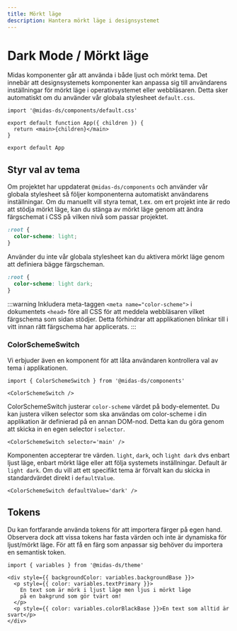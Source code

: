 ```yaml
---
title: Mörkt läge
description: Hantera mörkt läge i designsystemet
---
```



# Dark Mode / Mörkt läge

Midas komponenter går att använda i både ljust och mörkt tema. Det innebär att designsystemets komponenter
kan anpassa sig till användarens inställningar för mörkt läge i operativsystemet eller webbläsaren. Detta sker
automatiskt om du använder vår globala stylesheet `default.css`.

```tsx {1} title="App.tsx (rootfilen i din app)"
import '@midas-ds/components/default.css'

export default function App({ children }) {
  return <main>{children}</main>
}

export default App
```

## Styr val av tema

Om projektet har uppdaterat `@midas-ds/components` och använder vår globala stylesheet så följer komponenterna
automatiskt användarens inställningar. Om du manuellt vill styra temat, t.ex. om ert projekt inte är redo att stödja
mörkt läge, kan du stänga av mörkt läge genom att ändra färgschemat i CSS på vilken nivå som passar projektet.

```css {2}
:root {
  color-scheme: light;
}
```

Använder du inte vår globala stylesheet kan du aktivera mörkt läge genom att definiera bägge färgscheman.

```css {2}
:root {
  color-scheme: light dark;
}
```
:::warning
Inkludera meta-taggen `<meta name="color-scheme">` i dokumentets `<head>` före all CSS för att meddela webbläsaren
vilket färgschema som sidan stödjer. Detta förhindrar att applikationen blinkar till i vitt innan rätt färgschema
har applicerats.
:::

### ColorSchemeSwitch

Vi erbjuder även en komponent för att låta användaren kontrollera val av tema i applikationen.

```tsx
import { ColorSchemeSwitch } from '@midas-ds/components'
```

```tsx
<ColorSchemeSwitch />
```

<div className='card'>
  <ColorSchemeSwitch selector='#dark-mode-target' />
  <div id='dark-mode-target' />
</div>

ColorSchemeSwitch justerar `color-scheme` värdet på body-elementet. Du kan justera vilken selector som ska användas
om color-scheme i din applikation är definierad på en annan DOM-nod. Detta kan du göra genom att skicka in en egen
selector i `selector`.

```tsx
<ColorSchemeSwitch selector='main' />
```

Komponenten accepterar tre värden. `light`, `dark`, och `light dark` dvs enbart ljust läge, enbart mörkt läge eller
att följa systemets inställningar. Default är `light dark`. Om du vill att ett specifikt tema är förvalt
kan du skicka in standardvärdet direkt i `defaultValue`.

```tsx
<ColorSchemeSwitch defaultValue='dark' />
```

## Tokens

Du kan fortfarande använda tokens för att importera färger på egen hand. Observera dock att vissa tokens har
fasta värden och inte är dynamiska för ljust/mörkt läge. För att få en färg som anpassar sig behöver du importera
en semantisk token.

```tsx
import { variables } from '@midas-ds/theme'
```

```tsx {1,2,5}
<div style={{ backgroundColor: variables.backgroundBase }}>
  <p style={{ color: variables.textPrimary }}>
    En text som är mörk i ljust läge men ljus i mörkt läge
    på en bakgrund som gör tvärt om!
  </p>
  <p style={{ color: variables.colorBlackBase }}>En text som alltid är svart</p>
</div>
```

